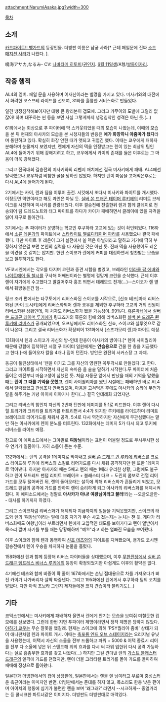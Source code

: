 attachment:NarumiAsaka.jpg?width=300

[[목차]]
== 소개 ==
[[카드파이트!! 뱅가드]]의 등장인물. 더빙판 이름은 남궁 사라[* 근데 페일문에 진짜 [[소드 매지션 사라]]가 나왔다. ].

鳴海アサカ,なるみ- CV: [[나바타메 히토미]]/[[권인지]]. [[6월 11일]]생/A형/[[쌍둥이자리]].

== 작중 행적 ==
AL4의 멤버. 페일 문을 사용하며 어새신이라는 별명을 가지고 있다. 미사키와의 대전에서 화려한 코스프레 라이드를 선보여, 31화를 훌륭한 서비스화로 만들었다.
 
일견 냉정침착해보이지만 대빵 큰 왕리본이 갭모에. 그리고 카무이의 도발에 그럴리 없잖아! 하며 대꾸하는 씬 등을 보면 사실 그렇게까지 냉정침착한 성격은 아닌 듯.(...)

61화에서는 회상으로 푸 파이터에 막 스카웃되었을 때의 모습이 나왔는데, 이때의 모습을 본 뒤 현재의 아사카의 모습을 본 시청자들의 반응은 '''애가 화장하니 아줌마가 됐다'''라며 통탄하고 있다. 확실히 화장 안한 때가 앳되고 귀엽긴 했다. 이때는 쿄우에게 패하자 분해하며 눈물까지 보였지만, 렌에게 자신의 덱을 인정받고는 렌이 있는 최상위 팀인 AL4에 들어가기 위해 강해지려고 하고, 쿄우에게서 카이의 존재를 들은 이후로는 그 마음이 더욱 강해졌다. 

그리고 전국대회 결승전의 미사키와의 리벤지 매치에선 결국 미사키에게 패배. AL4에선 탈락했으나 쿄우처럼 비참한 꼴을 당하진 않았다. 하지만 렌이 마음을 고쳐먹은후로는 다시 AL4에 들어가게 된다.

2기에서는 카이, 렌과 팀을 이루어 출전. 서킷에서 또다시 미사키와 파이트를 개시했다. 이정도면 악연이라고 해도 과언은 아닐 듯. [[실버 쏜 드래곤 테이머 루키에]]의 리미트 브레이크를 시전하며 미사키를 관광태웠다. 이후 결승전에 진출한뒤 렌과 함께 클레이로 전송되어 팀 드레드노트와 태그 파이트를 하다가 카이가 패배하면서 클레이에 있을 자격을 잃어 지구로 돌아간다. 

3기에서는 푸 파이터가 운영하는 학교인 후쿠하라 고교에 있는 것이 확인되었다. 116화에서 [[소류 레온]]과의 파이트에서 [[스타라이트 멜로디테이머 파라]]를 사용했으나 결국 패배했다. 다만 파이트 후 레온이 그거 실전에서 쓸 덱은 아닐꺼라고 말하고 거기에 딱히 부정하지 않은걸 보면 본인의 실력을 다 사용한 것은 아닌 듯. 진짜 덱을 사용했어도 레온을 이겼을 것 같지는 않지만. 한편 스이코가 렌에게 커피를 대접하면서 칭찬받는 모습을 보고 질투하기도 한다.

VF코시엔에서는 각오를 다지며 코린과 중견 시합을 벌였고, 브레라인 [[미라클 팝 에바]]와 [[나이트메어 돌 첼시]]를 구사해 어쌔씬이라는 별명에 걸맞게 코린을 순삭했다. 근데 이후 렌이 자기에게 수고했다고 말걸어주자 홍조 띄면서 데레모드 전개(...)--스이코가 렌 옆에서 훼방놓은건 덤--

링크 조커 편에서는 타쿠토에게 리버스화된 스이코를 시작으로, [신죠 테츠]마저 리버스화된 [카이 토시키]에게 리버스화되어 렌과 쿄우를 제외한 후쿠하라 고교의 거의 전원이 리버스화된 상황인데, 이 처자도 리버스화가 됐을 가능성이..99%다. [[흑륜박쇄]]에서 [[실버 쏜 드래곤 테이머 루키에]]가 링크죠커의 흑륜의 힘에 의해 리버스화된 [[실버 쏜 드래곤 퀸 루키에 리버스]]가 공개되었으며, 오프닝에서도 리버스화된 신죠, 스이코와 실루엣으로 같이 나온다. 그리고 결국 리버스화가 확정되어 131화에서 [스즈가모리 렌]과 파이트 예정.

131화에서 렌과 스이코가 자신의 방-인데 한층이 아사카의 방이다.[* 렌이 사이퀄리아 때문에 강함에 집착하던 시절 푸 파이터 일원에게는 '''연습용으로''' 건물 한 층을 지급했다고 한다.]-에 들어오자 칼을 4개나 집어 던진다. 방안은 완전히 서커스장 그 자체.

동공이 풀린상태에서 '렌을 이기고 그를 자신의 영원한 꼭두각시로 만들겠다.'고 한다. 그리고 파이트를 시작하면서 자신의 속마음 을 술술 말하기 시작한다.푸 파이터에 처음들어온 예전부터 마음고생이 심했던 듯. 처음 자동문 앞에서 만났을 때의 기억을 말했을 때는 '''렌이 그 때를 기억을 못했고''', 렌이 사이퀄리아를 썼던 시절에는 패배하면 바로 AL4에서 탈락됐었고 관심조차 안써줬으며, 마음을 고쳐먹은 후에도 아사카의 승리에 무언가 말을 해주기는 커녕 아이치 이야기나 한다(...) 결국 얀데레화 되었지만.   

그리고 리버스의 힘인지 자신의 2번째 턴만에 데미지를 5:1로 리드한다. 이후 렌이 다시 힐 트리거와 크리티컬 트리거를 터트리면서 4:4가 되지만 루키에를 라이드하며 리미트 브레이크로 리어가드를 채워서 공격, 5:4로 다시 역전하지만 자신에게 무관심했다는 말만 하는 아사카에게 렌이 분노를 터트린다. 132화에서는 데미지 5가 다시 되고 루키에 리버스를 라이드 예정.

참고로 이 에피소드에서는 그야말로 '''여왕님'''이라는 표현이 어울릴 정도로 무시무시한 성우 연기가 일품이다. 가히 소름이 돋는 수준.

132화에서는 렌의 공격을 1데미지로 막아내고 [[실버 쏜 드래곤 퀸 루키에 리버스]]를 크로스 라이드해 루키에 리버스의 스킬로 리어가드를 다시 채워 공격하지만 렌 또한 1데미지로 막아낸다. 하지만 아사카의 패는 5매고 렌의 패는 1매라 유리한 상황, 그럼에도 불구하고 렌이 모드레드 팬텀 리미트 브레이크 + 블래스터 다크 + 도린의 콤보로 전열 리어가드를 모두 털어버린 뒤, 렌의 돌아오라는 설득에 의해 리버스화가 흔들리게 되었고, 모드레드 팬텀의 공격에 가드를 안하여 렌이 승리하게 되고 아사카의 리버스화를 해제시켜줬다. 이 에피소드에서는 정말로 '''아사카가 아냐! 여왕님이라고 불러!'''라는 --오글오글한-- 대사를 하기까지 하였다.

그리고 스이코처럼 리버스화가 해제되자 지금까지의 일들을 기억못했지만, 스이코의 태도와 렌의 '여왕님'이라는 말에 대충 자기가 무슨 사고 쳤는지는 눈치는 챈 듯. 게다가 리버스화때도 여왕님이라 부르라면서 렌에게 고압적인 태도를 보이가다고 렌이 열받아서 목소리 깔며 자기를 부를 때는 당황해하며 "예?!"라고 하는 얼빠진 모습을 보여줬다. 

이후 스이코와 함께 렌과 동행하여 [[신죠 테츠]]와의 파이트를 지켜봤으며, 뱅가드 코시엔 결승전에서 렌이 우승을 차지하자 눈물을 흘렸다.

158화에선 렌과 함께 등장해 리버스 파이터들을 상대했으며, 이후 [[무한전생]]에서 [[실버 쏜 드래곤 엠프레스 비너스 루키에]]의 등장이 확정되었지만 아쉽게도 이후의 활약은 없다. 

4기에선 테츠와 함께 비중이 확 줄어 167화에서는 손님 접대용으로 차를 가져오다가 삐진 카이가 나가버리자 살짝 짜증낸다. 그리고 195화에선 렌에게서 후쿠하라 팀의 코치를 맡았다. 다만 아직 초보라 그런지 제자들에겐 코치 견습이라 불리기도(...)
== 기타 ==
코믹스판에서는 미사키에게 패배하자 울면서 렌에게 안기는 모습을 보여줘 미칠듯한 갭모에를 선보였다. 그런데 한번 지면 푸파이터 제명이라면서 정작 제명은 당하지 않았다. [[야하기 쿄우]]는 무슨 잘못을 했길래. 현재는 스이코에 의해 'PSY퀄리아 좀비' 상태가 되어 애니판처럼 렌과 파이트 개시. 이때는 [[축포룡 엔드 오브 스테이지]]라는 오리지널 유닛을 사용했는데, 어택시 자신의 소울을 전부 드롭하고 파워 + 5000 & 어택 종료시 리어를 전부 다 소울에 넣은 뒤 스탠드해 위의 효과를 다시 써 파워 업한뒤 다시 공격 가능하다는 실로 흠좀무한 효과를 갖고 나왔다(...) 하지만 그걸 견뎌낸 렌의 [[가스트 블래스터 드래곤]]의 일격에 가드를 던졌지만, 렌이 더블 크리티컬 트리거를 몰아 가드를 돌파하여 패배해 정상으로 돌아왔다.

일본판과 더빙판에서의 갭이 상당한데, 일본판에서는 렌을 렌 님이라고 부르며 충성스러운 측근이라는 이미지인 반면, 더빙판에서는 존대를 하지 않고, 목소리도 한층 낮은 편이며 아이치의 행동에 심기가 불편한 렌을 보며 '왜그래?' 라면서 --시크하게-- 중얼거리는 등 쿨시크한 파트너같은 이미지다. 더빙판도 더빙판대로 매력있다.
